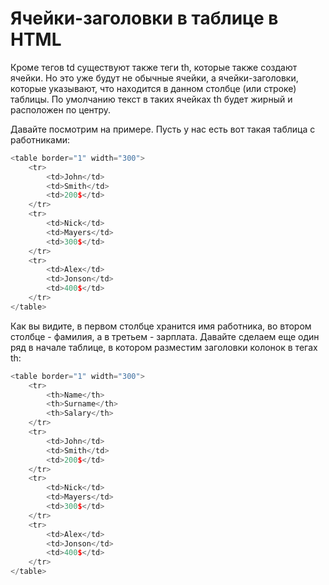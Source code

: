# Ячейки-заголовки в таблице в HTML

Кроме тегов td существуют также теги th, которые также создают ячейки. Но это уже будут не обычные ячейки, а ячейки-заголовки, которые указывают, что находится в данном столбце (или строке) таблицы. По умолчанию текст в таких ячейках th будет жирный и расположен по центру.

Давайте посмотрим на примере. Пусть у нас есть вот такая таблица с работниками:

```js showLineNumbers copy 
<table border="1" width="300">
	<tr>
		<td>John</td>
		<td>Smith</td>
		<td>200$</td>
	</tr>
	<tr>
		<td>Nick</td>
		<td>Mayers</td>
		<td>300$</td>
	</tr>
	<tr>
		<td>Alex</td>
		<td>Jonson</td>
		<td>400$</td>
	</tr>
</table>
```

Как вы видите, в первом столбце хранится имя работника, во втором столбце - фамилия, а в третьем - зарплата. Давайте сделаем еще один ряд в начале таблице, в котором разместим заголовки колонок в тегах th:

```js showLineNumbers copy
<table border="1" width="300">
	<tr>
		<th>Name</th>
		<th>Surname</th>
		<th>Salary</th>
	</tr>
	<tr>
		<td>John</td>
		<td>Smith</td>
		<td>200$</td>
	</tr>
	<tr>
		<td>Nick</td>
		<td>Mayers</td>
		<td>300$</td>
	</tr>
	<tr>
		<td>Alex</td>
		<td>Jonson</td>
		<td>400$</td>
	</tr>
</table>
```